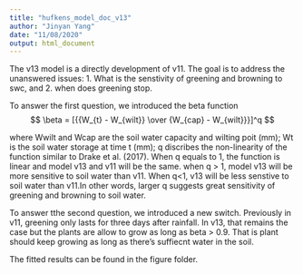 ```yaml
---
title: "hufkens_model_doc_v13"
author: "Jinyan Yang"
date: "11/08/2020"
output: html_document
---
```


The v13 model is a directly development of v11. The goal is to address the unanswered issues: 1. What is the senstivity of greening and browning to  swc, and 2. when does greening stop. 

To answer the first question, we introduced the beta function 
$$ \beta = [{{W_{t} - W_{wilt}} \over {W_{cap} - W_{wilt}}}]^q  $$

where Wwilt and Wcap are the soil water capacity and wilting poit (mm); Wt is the soil water storage at time t (mm); q discribes the non-linearity of the function similar to Drake et al. (2017). When q equals to 1, the function is linear and model v13 and v11 will be the same. when q > 1, model v13 will be more sensitive to soil water than v11. When q<1, v13 will be less senstive to soil water than v11.In other words, larger q suggests great sensitivity of greening and browning to soil water. 

To answer tthe second question, we introduced a new switch. Previously in v11, greening only lasts for three days after rainfall. In v13, that remains the case but the plants are allow to grow as long as beta > 0.9. That is plant should keep growing as long as there's suffiecnt water in the soil. 

The fitted results can be found in the figure folder. 